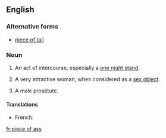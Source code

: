 ==English==

===Alternative forms===
* [[piece of tail]]

===Noun===
{{en-noun|pieces of ass}}

# {{lb|en|US|idiomatic|colloquial|vulgar}} An act of intercourse, especially a [[one night stand]].
# {{lb|en|US|idiomatic|colloquial|vulgar}} A very attractive woman, when considered as a [[sex object]].
# {{lb|en|rare|LGBT|idiomatic|colloquial|vulgar}} A male prostitute.

====Translations====
{{trans-top|A one night stand.}}
* French: {{t+|fr|coup d’un soir|m}}
{{trans-mid}}
{{trans-bottom}}
{{trans-top|A very attractive woman.}}
{{trans-mid}}
{{trans-bottom}}

[[fr:piece of ass]]
